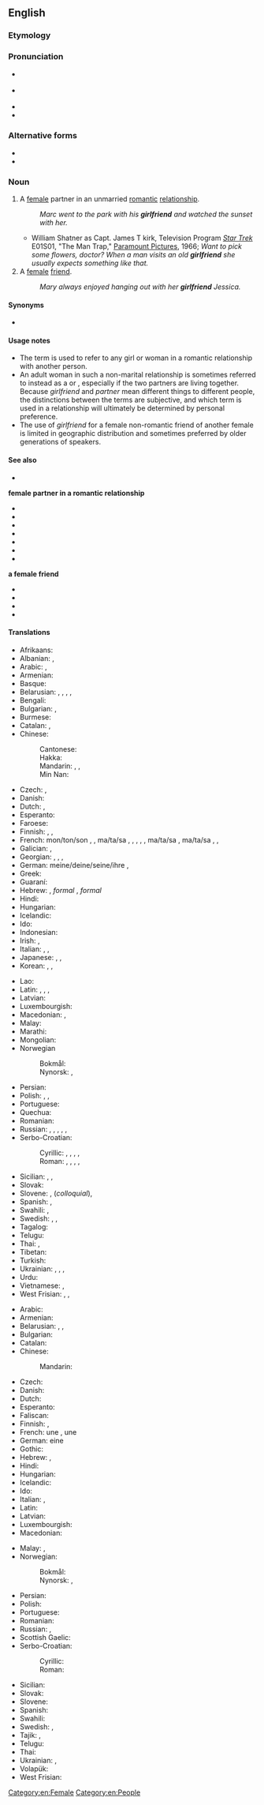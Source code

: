 {{also|girl friend}}
==English==

===Etymology===
{{compound|girl|friend|lang=en}}

===Pronunciation===
* {{a|GenAm}} {{IPA|/ˈɡɝlfɹɛnd/|lang=en}}
* {{a|RP}} {{IPA|/ˈɡɜːlfɹɛnd/|lang=en}}
* {{audio|en-us-girlfriend.ogg|Audio (US)|lang=en}}
* {{hyphenation|girl|friend|lang=en}}

===Alternative forms===
* {{l|en|girl friend}}
* {{l|en|girl-friend}}

===Noun===
{{en-noun}}

# A [[female]] partner in an unmarried [[romantic]] [[relationship]].
#: ''Marc went to the park with his '''girlfriend''' and watched the sunset with her.''
#* William Shatner as Capt. James T kirk, Television Program ''[[w:Star Trek: The Original Series|Star Trek]]'' E01S01, "The Man Trap," [[w:Paramount Pictures|Paramount Pictures]], 1966; ''Want to pick some flowers, doctor? When a man visits an old '''girlfriend''' she usually expects something like that.''
# A [[female]] [[friend]].
#: ''Mary always enjoyed hanging out with her '''girlfriend''' Jessica.''

====Synonyms====
* {{sense|female friend}} {{l|en|chickfriend}} {{qualifier|slang}}

====Usage notes====
* The term is used to refer to any girl or woman in a romantic relationship with another person.
* An adult woman in such a non-marital relationship is sometimes referred to instead as a ''{{l|en|significant other}}'' or ''{{l|en|partner}}'', especially if the two partners are living together. Because ''girlfriend'' and ''partner'' mean different things to different people, the distinctions between the terms are subjective, and which term is used in a relationship will ultimately be determined by personal preference.
* The use of ''girlfriend'' for a female non-romantic friend of another female is limited in geographic distribution and sometimes preferred by older generations of speakers.

====See also====
* {{l|en|boyfriend}}

'''female partner in a romantic relationship'''
* {{l|en|fiancée}}
* {{l|en|lover}}
* {{l|en|partner}}
* {{l|en|significant other}}
* {{l|en|sweetheart}}
* {{l|en|wife}}
* {{l|en|lady friend}}

'''a female friend'''
* {{l|en|buddy}}
* {{l|en|friend}}
* {{l|en|pal}}
* {{l|en|BFF}}

====Translations====
{{trans-top|a female partner in a romantic relationship}}
* Afrikaans: {{t+|af|meisie}}
* Albanian: {{t+|sq|shoqe|f}}, {{t+|sq|dashnore|f}}
* Arabic: {{t|ar|صَدِيقَة|f}}, {{t|ar|صَاحِبَة|f}}
* Armenian: {{t+|hy|ընկերուհի|sc=Armn}}
* Basque: {{t+|eu|neska-lagun}}
* Belarusian: {{t|be|каха́нка|f|sc=Cyrl}}, {{t|be|дзяўчы́на|f|sc=Cyrl}}, {{t|be|сябро́ўка|f|sc=Cyrl}}, {{t|be|прыя́целька|f|sc=Cyrl}}, {{t|be|падру́га|f|sc=Cyrl}}
* Bengali: {{t|bn|বান্ধবী|tr=bandhôbi}}
* Bulgarian: {{t+|bg|га́дже|n}} {{qualifier|boyfriend or girlfriend}}, {{t|bg|прия́телка|f|sc=Cyrl}}
* Burmese: {{t+|my|ရည်းစား}} {{qualifier|boyfriend or girlfriend}}
* Catalan: {{t|ca|nòvia|f}}, {{t+|ca|xicota|f}}
* Chinese:
*: Cantonese: {{t|yue|女朋友|tr=neoi5 pang4 jau5|sc=Hani}}
*: Hakka: {{t|hak|女朋友|tr=ńg-phèn-yû|sc=Hani}}
*: Mandarin: {{t+|cmn|女朋友|tr=nǚpéngyoǔ|sc=Hani}}, {{qualifier|[[boyfriend]] or girlfriend}} {{t+|cmn|對象|sc=Hani}}, {{t+|cmn|对象|tr=duìxiàng|sc=Hani}}
*: Min Nan: {{t+|nan|女朋友|tr=lú-pêng-iú|sc=Hani}}
* Czech: {{t+|cs|přítelkyně|f}}, {{t+|cs|holka|f}}
* Danish: {{t+|da|kæreste}}
* Dutch: {{t+|nl|vriendin}}, {{t+|nl|meisje|n}}
* Esperanto: {{t|eo|koramikino}}
* Faroese: {{t|fo|unnusta|f}}
* Finnish: {{t+|fi|tyttöystävä}}, {{t+|fi|naisystävä}}, {{t|fi|tyttökaveri}}
* French: mon/ton/son {{t+|fr|amie|f}}, {{t+|fr|petite amie|f}} {{qualifier|dated, adolescents}}, ma/ta/sa {{t+|fr|copine|f}} {{qualifier|young adults}}, {{t+|fr|petite copine|f}} {{qualifier|dated, adolescents}}, {{t+|fr|blonde|f}} {{qualifier|Quebec}}, {{t+|fr|nana|f}} {{qualifier|adolescents}}, {{t+|fr|meuf|f}} {{qualifier|adolescents}}, ma/ta/sa {{t+|fr|femme|f}} {{qualifier|young adults}}, ma/ta/sa {{t+|fr|chérie|f}}, {{t+|fr|compagne|f}} {{qualifier|adults}}, {{t+|fr|partenaire|f}} {{qualifier|adults}}
* Galician: {{t+|gl|noiva|f}}, {{t+|gl|moza|f}}
* Georgian: {{t|ka|შეყვარებული|sc=Geor}}, {{t|ka|მეგობარი გოგო|sc=Geor}}, {{t|ka|მეგობარი გოგონა|sc=Geor}}, {{t|ka|მეგობარი ქალი|sc=Geor}}
* German: meine/deine/seine/ihre {{t+|de|Freundin|f}}, {{t+|de|Girlfriend|f}}
* Greek: {{t+|el|κορίτσι|n}}
* Guaraní: {{t|gn|kichiha}}
* Hebrew: {{t+|he|חֲבֵרָה|f|tr=khaverá|sc=Hebr}}, ''formal'' {{t|he|חברה לחיים|tr=khavera laekhayim}}, ''formal'' {{t|he|בת-זוג לחיים|tr=bat-zug lekhayim}}
* Hindi: {{t|hi|गर्लफ़्रेंड|f|tr=garlafreṇḍ|sc=Deva}}
* Hungarian: {{t+|hu|barátnő}}
* Icelandic: {{t+|is|kærasta|f}}
* Ido: {{t|io|amoratino}}
* Indonesian:  {{t+|id|pacar}}
* Irish: {{t+|ga|cailín|m}}, {{t|ga|girseach|f}}
* Italian: {{t+|it|ragazza|f}}, {{t+|it|fidanzata|f}}, {{t+|it|donna|f}}
* Japanese: {{t+|ja|彼女|tr=かのじょ, kanojo}}, {{t|ja|意中の女|tr=いちゅうのおんな, ichū no onna}}, {{t|ja|ガールフレンド|tr=gārufurendo}}
* Korean: {{t|ko|여자친구|sc=Kore}}, {{t|ko|걸프렌드|sc=Kore}}, {{t+|ko|애인|sc=Kore}} {{qualifier|boyfriend or girlfriend}}
{{trans-mid}}
* Lao: {{t|lo|ຜູ້ສາວ|sc=Laoo}}
* Latin: {{t|la|amātrix}}, {{t|la|amīca}}, {{t|la|amīcula}}, {{t+|la|amans}}
* Latvian: {{t|lv|draudzene}}
* Luxembourgish: {{t+|lb|Frëndin|f}}
* Macedonian: {{t|mk|девојка|f|sc=Cyrl}}, {{t|mk|пријателка|f|sc=Cyrl}}
* Malay: {{t|ms|teman perempuan}}
* Marathi: {{t|mr|मैत्रीण}}
* Mongolian: {{t|mn|найз охин|sc=Cyrl}}
* Norwegian
*: Bokmål: {{t+|nb|kjæreste|m}}
*: Nynorsk: {{t|nn|kjærast|m}}, {{t|nn|kjæraste|m}}
* Persian: {{t+|fa|دوست‌دختر|tr=dust-doxtar|sc=fa-Arab}}
* Polish: {{t+|pl|dziewczyna}}, {{t+|pl|sympatia|f}}, {{t+|pl|przyjaciółka|f}}
* Portuguese: {{t+|pt|namorada|f}}
* Quechua: {{t|qu|salla}}
* Romanian: {{t+|ro|prietenă|f}}
* Russian: {{t+|ru|подру́жка|f}}, {{t+|ru|возлю́бленная|f}}, {{t+|ru|де́вушка|f}}, {{t+|ru|гёрлфре́нд|f|tr=gjorlfrɛ́nd}}, {{t+|ru|подру́га|f}}, {{t+|ru|прия́тельница|f}}
* Serbo-Croatian:
*: Cyrillic: {{t|sh|цура|f}}, {{t|sh|девојка|f}}, {{t|sh|дјевојка|f}}, {{t|sh|ђевојка|f}}, {{t|sh|пријатељица|f}}
*: Roman: {{t+|sh|cura|f}}, {{t+|sh|devojka|f}}, {{t+|sh|djevojka|f}}, {{t|sh|đevojka|f}}, {{t+|sh|prijateljica|f}}
* Sicilian: {{t+|scn|zita|f}}, {{t+|scn|picciotta|f}}, {{t+|scn|fimmina|f}}
* Slovak: {{t|sk|priateľka|f}}
* Slovene: {{t+|sl|dekle|n}}, {{t|sl|punca}} (''colloquial''), {{t+|sl|prijateljica|f}}
* Spanish: {{t+|es|novia|f}}, {{t+|es|polola|f}}
* Swahili: {{t+|sw|mpenzi}}, {{t+|sw|chuma}} {{qualifier|slang}}
* Swedish: {{t+|sv|flickvän|c}}, {{t+|sv|tjej|c}} {{qualifier|colloquial}}, {{t|sv|kärasta|c}}
* Tagalog: {{qualifier|literally}} {{t|tl|kasintahang babae|f}}
* Telugu: {{t+|te|ప్రియురాలు}}
* Thai: {{t|th|แฟนสาว}}, {{t+|th|แฟน|sc=Thai}} {{qualifier|boyfriend or girlfriend}}
* Tibetan: {{t|bo|དགའ་རོགས|sc=Tibt}}
* Turkish: {{t|tr|kız arkadaş}}
* Ukrainian: {{t|uk|коха́на|f|sc=Cyrl}}, {{t|uk|ді́вчина|f|sc=Cyrl}}, {{t|uk|подру́га|f|sc=Cyrl}}, {{t|uk|прия́телька|f|sc=Cyrl}}
* Urdu: {{t|ur|گرل فرینڈ|f|tr=garl freṇḍ|sc=ur-Arab}}
* Vietnamese: {{t+|vi|bạn gái}}, {{qualifier|also boyfriend; lover}} {{t+|vi|người yêu}}
* West Frisian: {{t|fy|freondinne|f}}, {{t+|fy|faam|f}}, {{t+|fy|famke|n}}
{{trans-bottom}}

{{trans-top|a female friend}}
* Arabic: {{t|ar|صَدِيقَة|f}}
* Armenian: {{t+|hy|ընկերուհի|sc=Armn}}
* Belarusian: {{t|be|сябро́ўка|f|sc=Cyrl}}, {{t|be|прыя́целька|f|sc=Cyrl}}, {{t|be|падру́га|f|sc=Cyrl}}
* Bulgarian: {{t|bg|прия́телка|f|sc=Cyrl}}
* Catalan: {{t+|ca|amiga|f}}
* Chinese:
*: Mandarin: {{t|cmn|女性朋友|tr=nǚxìng péngyǒu|sc=Hani}}
* Czech: {{t+|cs|přítelkyně|f}}
* Danish: {{t+|da|veninde}}
* Dutch: {{t+|nl|vriendin}}
* Esperanto: {{t|eo|amikino}}
* Faliscan: {{t|xfa|socia|sc=Ital}}
* Finnish: {{t+|fi|ystävätär}}, {{t|fi|tyttökaveri}}
* French: une {{t+|fr|amie|f}} {{qualifier|close friend; best friend: ma meilleure amie}}, une {{t+|fr|copine|f}} {{qualifier|acquaintance, friend; rarely used by adult men; "ma meilleure copine" is used by children for "best friend"}}
* German: eine {{t+|de|Freundin|f}}
* Gothic: {{t|got|𐍆𐍂𐌹𐌾𐍉𐌽𐌳𐌹|f}}
* Hebrew: {{t+|he|חֲבֵרָה|f|tr=khaverá|sc=Hebr}}, {{t|he|ידידה|f|tr=yedida|sc=Hebr}}
* Hindi: {{t+|hi|सहेली|f|sc=Deva}}
* Hungarian: {{t+|hu|barátnő}}
* Icelandic: {{t+|is|vinkona|f}}
* Ido: {{t+|io|amikino}}
* Italian: {{t+|it|amica|f}}, {{t|it|amica del cuore|f}}
* Latin: {{t|la|amīca|f}}
* Latvian: {{t|lv|draudzene|f}}
* Luxembourgish: {{t+|lb|Frëndin|f}}
* Macedonian: {{t|mk|пријателка|f|sc=Cyrl}}
{{trans-mid}}
* Malay: {{t|ms|teman perempuan}}, {{t|ms|kawan perempuan}}
* Norwegian:
*: Bokmål: {{t+|nb|venninne|m|f}}
*: Nynorsk: {{t|nn|veninne|f}}, {{t|nn|venninne|f}}
* Persian: {{t+|fa|دوست‌دختر|tr=dust-doxtar|sc=fa-Arab}}
* Polish: {{t+|pl|przyjaciółka|f}}
* Portuguese: {{t+|pt|amiga|f}}
* Romanian: {{t+|ro|amică|f}}
* Russian: {{t+|ru|подру́га|f}}, {{t+|ru|прия́тельница|f}}
* Scottish Gaelic: {{t|gd|banacharaid|f}}
* Serbo-Croatian:
*: Cyrillic: {{t|sh|пријатељица|f}}
*: Roman: {{t+|sh|prijateljica|f}}
* Sicilian: {{t|scn|cummari|f}}
* Slovak: {{t|sk|priateľka|f}}
* Slovene: {{t+|sl|prijateljica|f}}
* Spanish: {{t+|es|amiga|f}}
* Swahili: {{t+|sw|shoga}}
* Swedish: {{t+|sv|väninna|c}}, {{t+|sv|tjejkompis|c}} {{qualifier|colloquial}}
* Tajik: {{t+|tg|дугона}}, {{t|tg|рафиқа}}
* Telugu: {{t+|te|స్నేహితురాలు}}
* Thai: {{t|th|เพื่อนสาว}}
* Ukrainian: {{t|uk|подру́га|f|sc=Cyrl}}, {{t|uk|прия́телька|f|sc=Cyrl}}
* Volapük: {{t+|vo|jiflen}}
* West Frisian: {{t|fy|freondinne|f}}
{{trans-bottom}}

[[Category:en:Female]]
[[Category:en:People]]